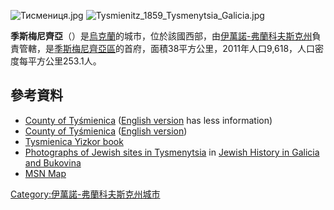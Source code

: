 {{No footnotes|time=2015-09-16T13:17:28+00:00}}
{{coord|48|54|03|N| 24|50|57|E|type:city|display=title}}

[[Image:Тисмениця.jpg|right]]
[[Image:Tysmienitz_1859_Tysmenytsia_Galicia.jpg|thumb]]

'''季斯梅尼齊亞'''（{{lang-uk|Тисмениця}}）是[[烏克蘭|烏克蘭]]的城市，位於該國西部，由[[伊萬諾-弗蘭科夫斯克州|伊萬諾-弗蘭科夫斯克州]]負責管轄，是[[季斯梅尼齊亞區|季斯梅尼齊亞區]]的首府，面積38平方公里，2011年人口9,618，人口密度每平方公里253.1人。

==參考資料==
*[https://web.archive.org/web/20061002113943/http://worsten.org/galicio/tysmienica/weod_tysmienica.htm County of Tyśmienica] ([https://web.archive.org/web/20060815235124/http://worsten.org/galicio/indeksoj_gal/en_gal.htm English version] has less information)
* [https://web.archive.org/web/20061002113943/http://worsten.org/galicio/tysmienica/weod_tysmienica.htm County of Tyśmienica] ([https://web.archive.org/web/20060815235124/http://worsten.org/galicio/indeksoj_gal/en_gal.htm English version])
* [http://www.jewishgen.org/Yizkor/Tysmienica/Tysmienica.html Tysmienica Yizkor book]{{Wayback|url=http://www.jewishgen.org/Yizkor/Tysmienica/Tysmienica.html |date=20151222074734 }}
* [http://www.jewishgalicia.net/Gallery/Tysmenits.aspx Photographs of Jewish sites in Tysmenytsia]{{Wayback|url=http://www.jewishgalicia.net/Gallery/Tysmenits.aspx |date=20160304185122 }} in [http://www.jewishgalicia.net Jewish History in Galicia and Bukovina]{{Wayback|url=http://www.jewishgalicia.net/ |date=20100302143612 }}
* [http://maps.msn.com/%28tgi5jm45gtvltc45yufp3lyk%29/map.aspx?lats1=48.900833&lons1=24.849167&alts1=14&regn1=2 MSN Map]{{Dead link|date=2019年11月 |bot=InternetArchiveBot |fix-attempted=yes }}

{{DEFAULTSORT:Тисмениця}}
[[Category:伊萬諾-弗蘭科夫斯克州城市|Category:伊萬諾-弗蘭科夫斯克州城市]]


{{IvanoFrankivsk-geo-stub}}